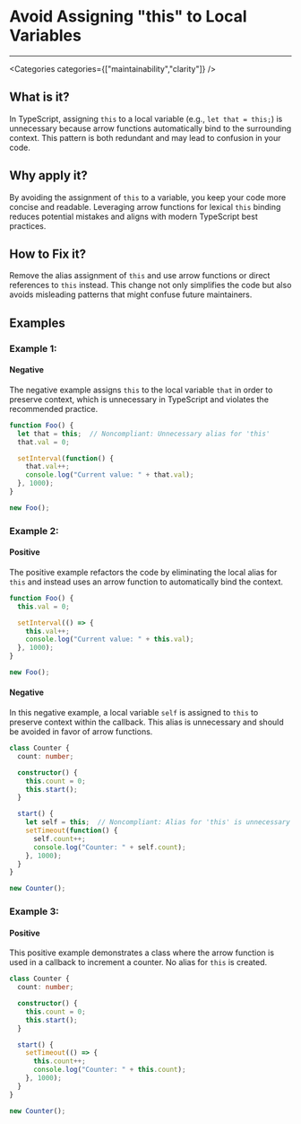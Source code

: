 

# Avoid Assigning "this" to Local Variables

<Severity severity={SeverityLevels.MEDIUM} />

---

<Categories categories={["maintainability","clarity"]} />

## What is it?
In TypeScript, assigning `this` to a local variable (e.g., `let that = this;`) is unnecessary because arrow functions automatically bind to the surrounding context. This pattern is both redundant and may lead to confusion in your code.

## Why apply it?
By avoiding the assignment of `this` to a variable, you keep your code more concise and readable. Leveraging arrow functions for lexical `this` binding reduces potential mistakes and aligns with modern TypeScript best practices.

## How to Fix it?
Remove the alias assignment of `this` and use arrow functions or direct references to `this` instead. This change not only simplifies the code but also avoids misleading patterns that might confuse future maintainers.

## Examples

### Example 1:

<!-- #example -->

#### Negative

<!-- #example_negative_description -->
The negative example assigns `this` to the local variable `that` in order to preserve context, which is unnecessary in TypeScript and violates the recommended practice.

<!-- #example_negative_code -->
```ts
function Foo() {
  let that = this;  // Noncompliant: Unnecessary alias for 'this'
  that.val = 0;

  setInterval(function() {
    that.val++;
    console.log("Current value: " + that.val);
  }, 1000);
}

new Foo();
```

### Example 2:

<!-- #example -->

#### Positive

<!-- #example_positive_description -->
The positive example refactors the code by eliminating the local alias for `this` and instead uses an arrow function to automatically bind the context.

<!-- #example_positive_code -->
```ts
function Foo() {
  this.val = 0;

  setInterval(() => {
    this.val++;
    console.log("Current value: " + this.val);
  }, 1000);
}

new Foo();
```

#### Negative

<!-- #example_negative_description -->
In this negative example, a local variable `self` is assigned to `this` to preserve context within the callback. This alias is unnecessary and should be avoided in favor of arrow functions.

<!-- #example_negative_code -->
```ts
class Counter {
  count: number;

  constructor() {
    this.count = 0;
    this.start();
  }

  start() {
    let self = this;  // Noncompliant: Alias for 'this' is unnecessary
    setTimeout(function() {
      self.count++;
      console.log("Counter: " + self.count);
    }, 1000);
  }
}

new Counter();
```

### Example 3:

<!-- #example -->

#### Positive

<!-- #example_positive_description -->
This positive example demonstrates a class where the arrow function is used in a callback to increment a counter. No alias for `this` is created.

<!-- #example_positive_code -->
```ts
class Counter {
  count: number;

  constructor() {
    this.count = 0;
    this.start();
  }

  start() {
    setTimeout(() => {
      this.count++;
      console.log("Counter: " + this.count);
    }, 1000);
  }
}

new Counter();
```